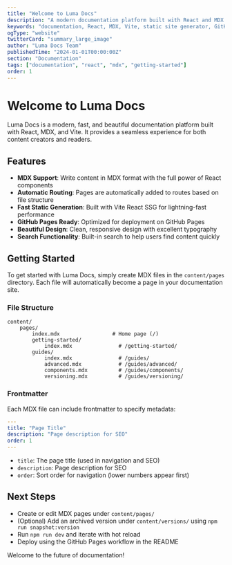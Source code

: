 ```yaml
---
title: "Welcome to Luma Docs"
description: "A modern documentation platform built with React and MDX. Features automatic routing, static generation, and GitHub Pages deployment."
keywords: "documentation, React, MDX, Vite, static site generator, GitHub Pages"
ogType: "website"
twitterCard: "summary_large_image"
author: "Luma Docs Team"
publishedTime: "2024-01-01T00:00:00Z"
section: "Documentation"
tags: ["documentation", "react", "mdx", "getting-started"]
order: 1
---
```


# Welcome to Luma Docs

Luma Docs is a modern, fast, and beautiful documentation platform built with React, MDX, and Vite. It provides a seamless experience for both content creators and readers.

## Features

- **MDX Support**: Write content in MDX format with the full power of React components
- **Automatic Routing**: Pages are automatically added to routes based on file structure
- **Fast Static Generation**: Built with Vite React SSG for lightning-fast performance
- **GitHub Pages Ready**: Optimized for deployment on GitHub Pages
- **Beautiful Design**: Clean, responsive design with excellent typography
- **Search Functionality**: Built-in search to help users find content quickly

## Getting Started

To get started with Luma Docs, simply create MDX files in the `content/pages` directory. Each file will automatically become a page in your documentation site.

### File Structure

```
content/
    pages/
        index.mdx                 # Home page (/)
        getting-started/
            index.mdx               # /getting-started/
        guides/
            index.mdx               # /guides/
            advanced.mdx            # /guides/advanced/
            components.mdx          # /guides/components/
            versioning.mdx          # /guides/versioning/
```

### Frontmatter

Each MDX file can include frontmatter to specify metadata:

```yaml
---
title: "Page Title"
description: "Page description for SEO"
order: 1
---
```

- `title`: The page title (used in navigation and SEO)
- `description`: Page description for SEO
- `order`: Sort order for navigation (lower numbers appear first)

## Next Steps

- Create or edit MDX pages under `content/pages/`
- (Optional) Add an archived version under `content/versions/` using `npm run snapshot:version`
- Run `npm run dev` and iterate with hot reload
- Deploy using the GitHub Pages workflow in the README

Welcome to the future of documentation!
